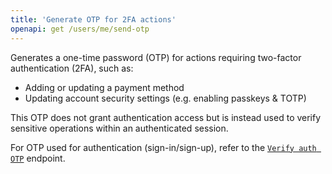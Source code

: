 ```yaml
---
title: 'Generate OTP for 2FA actions'
openapi: get /users/me/send-otp
---
```


Generates a one-time password (OTP) for actions requiring two-factor authentication (2FA), such as:

- Adding or updating a payment method
- Updating account security settings (e.g. enabling passkeys & TOTP)

This OTP does not grant authentication access but is instead used to verify sensitive operations within an authenticated session.

<Note>For OTP used for authentication (sign-in/sign-up), refer to the [`Verify auth OTP`](verify-user-auth-otp) endpoint.</Note>